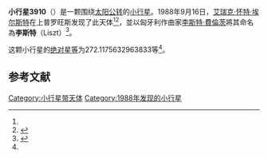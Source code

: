{{Infobox planet
| bgcolour = #FFFFC0
| name = 3910 Liszt
| symbol = 
| image = 
| caption = 
| discovery = yes
| discovery_ref = 
| discoverer = [[艾瑞克·怀特·埃尔斯特|艾瑞克·怀特·埃尔斯特]]
| discovery_site = [[上普罗旺斯|上普罗旺斯]] 
| discovered = 1988年9月16日
| designations = yes
| mp_name = 
| named_after = 
| alt_names = 1988 SF/ 1954 GC / 1974 RP1 / 1977 DK4 / 1977 GF1 / 1979 WX4 / 1984 WD2
| mp_category = [[主带小行星|主带小行星]]
| orbit_ref = <ref name="a">[http://ssd.jpl.nasa.gov/sbdb.cgi?sstr=3910 3910 Liszt] {{Wayback|url=http://ssd.jpl.nasa.gov/sbdb.cgi?sstr=3910 |date=20201030174321 }}，小行星數據庫瀏覽器（JPL Small-Body Database Browser）－[[美国国家航空航天局|美国国家航空航天局]]喷气推进实验室</ref>
| epoch = 2456400.5 (2013年4月18日更新)
| aphelion = {{convert|3.165713499489189|AU|km|3|abbr=on|lk=out}}
| perihelion = {{convert|2.432591547063071|AU|km|3|abbr=on}}
| semimajor = {{convert|2.79915252327613|AU|km|3|abbr=on}}
| eccentricity = 0.13095427
| period = 1710.559842 [[日|日]]<br />4.68[[儒略年|儒略年]]
| avg_speed = 
| inclination = 8.677161524260942
| asc_node = 2.888503265020955
| mean_anomaly = 
| arg_peri = 272.1175632963833
| satellites = 
| physical_characteristics = yes
| dimensions = 
| mass = 
| density = 
| surface_grav = 
| escape_velocity = 
| sidereal_day = 
| axial_tilt = 
| pole_ecliptic_lat = 
| pole_ecliptic_lon = 
| albedo = 
| temperatures= 
| temp_name1 = 
| mean_temp_1 = 
| max_temp_1 = 
| temp_name2 = 
| max_temp_2 = 
| spectral_type = 
| abs_magnitude = 272.1175632963833
}}

'''小行星3910'''（{{lang-en|3910 Liszt}}）是一颗围绕[[太阳|太阳]][[公转|公转]]的[[小行星|小行星]]。1988年9月16日，[[艾瑞克·怀特·埃尔斯特|艾瑞克·怀特·埃尔斯特]]在上普罗旺斯发现了此天体<ref name="a" /><ref>{{cite news|title=小行星列表|url=http://cfa-www.harvard.edu/iau/lists/NumberedMPs.txt|accessdate=2013-07-08|newspaper=哈佛大学|archive-date=2008-05-17|archive-url=https://web.archive.org/web/20080517010638/http://cfa-www.harvard.edu/iau/lists/NumberedMPs.txt|dead-url=no}}</ref>，並以匈牙利作曲家[[李斯特·費倫茨|李斯特·費倫茨]]將其命名為'''李斯特'''（Liszt）<ref name=circular>{{cite book |title=New names of minor planets |publisher=Minor Planet Circulars |year=1989 |page=15575 |url=http://www.minorplanetcenter.net/iau/ECS/MPCArchive/1989/MPC_19891212.pdf |access-date=2015-01-03 |language=en |archive-date=2016-03-04 |archive-url=https://web.archive.org/web/20160304045101/http://www.minorplanetcenter.net/iau/ECS/MPCArchive/1989/MPC_19891212.pdf |dead-url=no }}</ref>。

这颗小行星的[[绝对星等|绝对星等]]为272.1175632963833等<ref name="a" />。

==参考文献==
{{reflist}}
{{Minor Planet Number|[[小行星3909|小行星3909]]|[[小行星3911|小行星3911]]}}

{{小天体}}

[[Category:小行星带天体|Category:小行星带天体]]
[[Category:1988年发现的小行星|Category:1988年发现的小行星]]

{{asteroid-stub}}